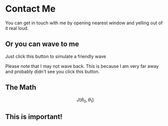 
# Contact Me

You can get in touch with me by opening nearest window and yelling out of it real loud.

## Or you can wave to me

Just click this button to simulate a friendly wave

<Wave />

Please note that I may not wave back. This is because I am very far away
and probably didn't see you click this button.

## The Math

$$
J(\theta_0, \theta_1)
$$

<div style={{ background: 'red' }}>

## This is important!

</div>
